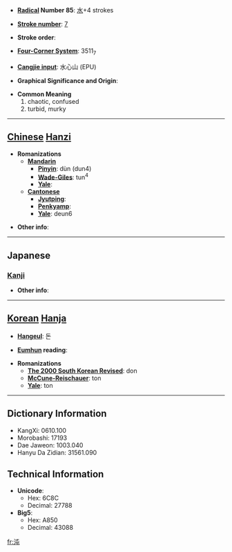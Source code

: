 * '''[[Wiktionary:Chinese radical index| Radical]] Number 85''': [[Wiktionary:Chinese radical index 水|水]]+4 strokes

* '''[[Wiktionary:Chinese total strokes index|Stroke number]]''': [[Wiktionary:Chinese total strokes index 7|7]]

* '''Stroke order''': 

* '''[[Wiktionary:Chinese four corner index|Four-Corner System]]''': 3511<sub>7</sub>

* '''[[Wiktionary:Chinese Cangjie index|Cangjie input]]''': 水心山 (EPU)

* '''Graphical Significance and Origin''': 

* '''Common Meaning'''
*#chaotic, confused
*# turbid, murky


----

== [[Chinese]] [[Hanzi]] ==

* '''Romanizations'''
** '''[[Mandarin]]'''
*** '''[[Pinyin]]''': dùn (dun4)
*** '''[[Wade-Giles]]''': tun<sup>4</sup>
*** '''[[Yale]]''': 
** '''[[Cantonese]]'''
*** '''[[Jyutping]]''':
*** '''[[Penkyamp]]''': 
*** '''[[Yale]]''': deun6

* '''Other info''': 

----

==Japanese==
===[[Kanji]]===
{{kanji|on readings=[[とん]] (ton)|kun readings=[[ふさがる]] (fusagaru), [[くらい]] (kurai), [[おろか]] (oroka)}}

* '''Other info''':  

----

== [[Korean]] [[Hanja]] ==

* '''[[Hangeul]]''': 돈

* '''[[Eumhun]] reading''': 

* '''Romanizations'''
** '''[[The 2000 South Korean Revised Romanization|The 2000 South Korean Revised]]''': don
** '''[[McCune-Reischauer]]''': ton
** '''[[Yale]]''': ton

----

== Dictionary Information ==

* KangXi: 0610.100
* Morobashi: 17193
* Dae Jaweon: 1003.040
* Hanyu Da Zidian: 31561.090

== Technical Information ==

* '''Unicode''':
** Hex: 6C8C
** Decimal: 27788
* '''Big5''':
** Hex: A850
** Decimal: 43088

[[fr:沌]]